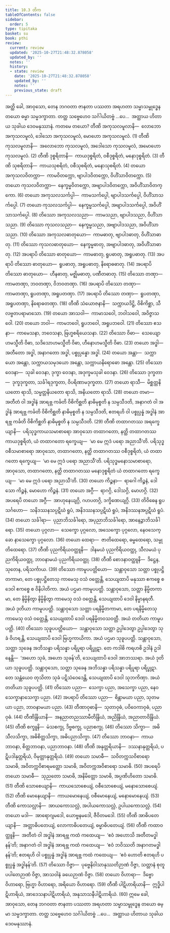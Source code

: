 ```yaml
---
title: 10.3 တိက
tableOfContents: false
sidebar:
  order: 5
type: tipitaka
basket: su
book: pthi
review:
  current: review
  updated: '2025-10-27T21:48:32.878058'
  updated_by: ''
  notes: ''
  history:
  - state: review
    date: '2025-10-27T21:48:32.878058'
    updated_by: ''
    notes: ''
    previous_state: draft
---
```



<ReviewStatus review={frontmatter.review} showDetails={true} />

<HypothesisAnnotation frontmatter={frontmatter} />

<DynamicBreadcrumb />

<Division number="305" book="pthi" e="ch" v="8" p="180">

<Paragraph number="818" book="pthi">
အတ္ထိ ခေါ, အာဝုသော, တေန ဘဂဝတာ ဇာနတာ ပဿတာ အရဟတာ သမ္မာသမ္ဗုဒ္ဓေန တယော ဓမ္မာ သမ္မဒက္ခာတာ. တတ္ထ သဗ္ဗေဟေဝ သင်္ဂါယိတဗ္ဗံ …ပေ…  အတ္ထာယ ဟိတာယ သုခါယ ဒေဝမနုဿာနံ. ကတမေ တယော?
</Paragraph>

<Paragraph number="819" book="pthi">
တီဏိ အကုသလမူလာနိ—  လောဘော အကုသလမူလံ, ဒေါသော အကုသလမူလံ, မောဟော အကုသလမူလံ. (1)
</Paragraph>

<Paragraph number="820" book="pthi">
တီဏိ ကုသလမူလာနိ—  အလောဘော ကုသလမူလံ, အဒေါသော ကုသလမူလံ, အမောဟော ကုသလမူလံ. (2)
</Paragraph>

<Paragraph number="821" book="pthi">
တီဏိ ဒုစ္စရိတာနိ—  ကာယဒုစ္စရိတံ, ဝစီဒုစ္စရိတံ, မနောဒုစ္စရိတံ. (3)
</Paragraph>

<Paragraph number="822" book="pthi">
တီဏိ သုစရိတာနိ—  ကာယသုစရိတံ, ဝစီသုစရိတံ, မနောသုစရိတံ. (4)
</Paragraph>

<Paragraph number="823" book="pthi">
တယော အကုသလဝိတက္ကာ—  ကာမဝိတက္ကော, ဗျာပါဒဝိတက္ကော, ဝိဟိံသာဝိတက္ကော. (5)
</Paragraph>

<Paragraph number="824" book="pthi">
တယော ကုသလဝိတက္ကာ—  နေက္ခမ္မဝိတက္ကော, အဗျာပါဒဝိတက္ကော, အဝိဟိံသာဝိတက္ကော. (6)
</Paragraph>

<Paragraph number="825" book="pthi">
တယော အကုသလသင်္ကပ္ပါ—  ကာမသင်္ကပ္ပေါ, ဗျာပါဒသင်္ကပ္ပေါ, ဝိဟိံသာသင်္ကပ္ပေါ. (7)
</Paragraph>

<Paragraph number="826" book="pthi">
တယော ကုသလသင်္ကပ္ပါ—  နေက္ခမ္မသင်္ကပ္ပေါ, အဗျာပါဒသင်္ကပ္ပေါ, အဝိဟိံသာသင်္ကပ္ပေါ. (8)
</Paragraph>

<Paragraph number="827" book="pthi">
တိဿော အကုသလသညာ—  ကာမသညာ, ဗျာပါဒသညာ, ဝိဟိံသာသညာ. (9)
</Paragraph>

<Paragraph number="828" book="pthi">
တိဿော ကုသလသညာ—  နေက္ခမ္မသညာ, အဗျာပါဒသညာ, အဝိဟိံသာသညာ. (10)
</Paragraph>

<Paragraph number="829" book="pthi">
တိဿော အကုသလဓာတုယော—  ကာမဓာတု, ဗျာပါဒဓာတု, ဝိဟိံသာဓာတု. (11)
</Paragraph>

<Paragraph number="830" book="pthi">
တိဿော ကုသလဓာတုယော—  နေက္ခမ္မဓာတု, အဗျာပါဒဓာတု, အဝိဟိံသာဓာတု. (12)
</Paragraph>

<Paragraph number="831" book="pthi">
အပရာပိ တိဿော ဓာတုယော—  ကာမဓာတု, ရူပဓာတု, အရူပဓာတု. (13)
</Paragraph>

<Paragraph number="832" book="pthi">
အပရာပိ တိဿော ဓာတုယော—  ရူပဓာတု, အရူပဓာတု, နိရောဓဓာတု. (14)
</Paragraph>

<Paragraph number="833" book="pthi">
အပရာပိ တိဿော ဓာတုယော—  ဟီနဓာတု, မဇ္ဈိမဓာတု, ပဏီတဓာတု. (15)
</Paragraph>

<Paragraph number="834" book="pthi">
တိဿော တဏှာ—  ကာမတဏှာ, ဘဝတဏှာ, ဝိဘဝတဏှာ. (16)
</Paragraph>

<Paragraph number="835" book="pthi">
အပရာပိ တိဿော တဏှာ—  ကာမတဏှာ, ရူပတဏှာ, အရူပတဏှာ. (17)
</Paragraph>

<Paragraph number="836" book="pthi">
အပရာပိ တိဿော တဏှာ—  ရူပတဏှာ, အရူပတဏှာ, နိရောဓတဏှာ. (18)
</Paragraph>

<Paragraph number="837" book="pthi">
တီဏိ သံယောဇနာနိ—  သက္ကာယဒိဋ္ဌိ, ဝိစိကိစ္ဆာ, သီလဗ္ဗတပရာမာသော. (19)
</Paragraph>

<Paragraph number="838" book="pthi">
တယော အာသဝါ—  ကာမာသဝေါ, ဘဝါသဝေါ, အဝိဇ္ဇာသဝေါ. (20)
</Paragraph>

<Paragraph number="839" book="pthi">
တယော ဘဝါ—  ကာမဘဝေါ, ရူပဘဝေါ, အရူပဘဝေါ. (21)
</Paragraph>

<Paragraph number="840" book="pthi">
တိဿော ဧသနာ—  ကာမေသနာ, ဘဝေသနာ, ဗြဟ္မစရိယေသနာ. (22)
</Paragraph>

<Paragraph number="841" book="pthi">
တိဿော ဝိဓာ—  သေယျောဟမသ္မီတိ ဝိဓာ, သဒိသောဟမသ္မီတိ ဝိဓာ, ဟီနောဟမသ္မီတိ ဝိဓာ. (23)
</Paragraph>

<Paragraph number="842" book="pthi">
တယော အဒ္ဓါ—  အတီတော အဒ္ဓါ, အနာဂတော အဒ္ဓါ, ပစ္စုပ္ပန္နော အဒ္ဓါ. (24)
</Paragraph>

<Paragraph number="843" book="pthi">
တယော အန္တာ—  သက္ကာယော အန္တော, သက္ကာယသမုဒယော အန္တော, သက္ကာယနိရောဓော အန္တော. (25)
</Paragraph>

<Paragraph number="844" book="pthi">
တိဿော ဝေဒနာ—  သုခါ ဝေဒနာ, ဒုက္ခာ ဝေဒနာ, အဒုက္ခမသုခါ ဝေဒနာ. (26)
</Paragraph>

<Paragraph number="845" book="pthi">
တိဿော ဒုက္ခတာ—  ဒုက္ခဒုက္ခတာ, သင်္ခါရဒုက္ခတာ, ဝိပရိဏာမဒုက္ခတာ. (27)
</Paragraph>

<Paragraph number="846" book="pthi">
တယော ရာသီ—  မိစ္ဆတ္တနိယတော ရာသိ, သမ္မတ္တနိယတော ရာသိ, အနိယတော ရာသိ. (28)
</Paragraph>

<Paragraph number="847" book="pthi">
တယော တမာ—  အတီတံ ဝါ အဒ္ဓါနံ အာရဗ္ဘ ကင်္ခတိ ဝိစိကိစ္ဆတိ နာဓိမုစ္စတိ န သမ္ပသီဒတိ, အနာဂတံ ဝါ အဒ္ဓါနံ အာရဗ္ဘ ကင်္ခတိ ဝိစိကိစ္ဆတိ နာဓိမုစ္စတိ န သမ္ပသီဒတိ, ဧတရဟိ ဝါ ပစ္စုပ္ပန္နံ အဒ္ဓါနံ အာရဗ္ဘ ကင်္ခတိ ဝိစိကိစ္ဆတိ နာဓိမုစ္စတိ န သမ္ပသီဒတိ. (29)
</Paragraph>

<Paragraph number="848" book="pthi">
တီဏိ တထာဂတဿ အရက္ခေယျာနိ—  ပရိသုဒ္ဓကာယသမာစာရော အာဝုသော တထာဂတော, နတ္ထိ တထာဂတဿ ကာယဒုစ္စရိတံ, ယံ တထာဂတော ရက္ခေယျ—  ‘မာ မေ ဣဒံ ပရော အညာသီ’တိ. ပရိသုဒ္ဓဝစီသမာစာရော အာဝုသော, တထာဂတော, နတ္ထိ တထာဂတဿ ဝစီဒုစ္စရိတံ, ယံ တထာဂတော ရက္ခေယျ—  ‘မာ မေ ဣဒံ ပရော အညာသီ’တိ. ပရိသုဒ္ဓမနောသမာစာရော, အာဝုသော, တထာဂတော, နတ္ထိ တထာဂတဿ မနောဒုစ္စရိတံ ယံ တထာဂတော ရက္ခေယျ—  ‘မာ မေ ဣဒံ ပရော အညာသီ’တိ. (30)
</Paragraph>

<Paragraph number="849" book="pthi">
တယော ကိဉ္စနာ—  ရာဂေါ ကိဉ္စနံ, ဒေါသော ကိဉ္စနံ, မောဟော ကိဉ္စနံ. (31)
</Paragraph>

<Paragraph number="850" book="pthi">
တယော အဂ္ဂီ—  ရာဂဂ္ဂိ, ဒေါသဂ္ဂိ, မောဟဂ္ဂိ. (32)
</Paragraph>

<Paragraph number="851" book="pthi">
အပရေပိ တယော အဂ္ဂီ—  အာဟုနေယျဂ္ဂိ, ဂဟပတဂ္ဂိ, ဒက္ခိဏေယျဂ္ဂိ. (33)
</Paragraph>

<Paragraph number="852" book="pthi">
တိဝိဓေန ရူပသင်္ဂဟော—  သနိဒဿနသပ္ပဋိဃံ ရူပံ, အနိဒဿနသပ္ပဋိဃံ ရူပံ, အနိဒဿနအပ္ပဋိဃံ ရူပံ. (34)
</Paragraph>

<Paragraph number="853" book="pthi">
တယော သင်္ခါရာ—  ပုညာဘိသင်္ခါရော, အပုညာဘိသင်္ခါရော, အာနေဉ္ဇာဘိသင်္ခါရော. (35)
</Paragraph>

<Paragraph number="854" book="pthi">
တယော ပုဂ္ဂလာ—  သေက္ခော ပုဂ္ဂလော, အသေက္ခော ပုဂ္ဂလော, နေဝသေက္ခော နာသေက္ခော ပုဂ္ဂလော. (36)
</Paragraph>

<Paragraph number="855" book="pthi">
တယော ထေရာ—  ဇာတိထေရော, ဓမ္မထေရော, သမ္မုတိထေရော. (37)
</Paragraph>

<Paragraph number="856" book="pthi">
တီဏိ ပုညကိရိယဝတ္ထူနိ—  ဒါနမယံ ပုညကိရိယဝတ္ထု, သီလမယံ ပုညကိရိယဝတ္ထု, ဘာဝနာမယံ ပုညကိရိယဝတ္ထု. (38)
</Paragraph>

<Paragraph number="857" book="pthi">
တီဏိ စောဒနာဝတ္ထူနိ—  ဒိဋ္ဌေန, သုတေန, ပရိသင်္ကာယ. (39)
</Paragraph>

<Paragraph number="858" book="pthi">
တိဿော ကာမူပပတ္တိယော—  သန္တာဝုသော သတ္တာ ပစ္စုပဋ္ဌိတကာမာ, တေ ပစ္စုပဋ္ဌိတေသု ကာမေသု ဝသံ ဝတ္တေန္တိ, သေယျထာပိ မနုဿာ ဧကစ္စေ စ ဒေဝါ ဧကစ္စေ စ ဝိနိပါတိကာ. အယံ ပဌမာ ကာမူပပတ္တိ. သန္တာဝုသော, သတ္တာ နိမ္မိတကာမာ, တေ နိမ္မိနိတွာ နိမ္မိနိတွာ ကာမေသု ဝသံ ဝတ္တေန္တိ, သေယျထာပိ ဒေဝါ နိမ္မာနရတီ. အယံ ဒုတိယာ ကာမူပပတ္တိ. သန္တာဝုသော သတ္တာ ပရနိမ္မိတကာမာ, တေ ပရနိမ္မိတေသု ကာမေသု ဝသံ ဝတ္တေန္တိ, သေယျထာပိ ဒေဝါ ပရနိမ္မိတဝသဝတ္တီ. အယံ တတိယာ ကာမူပပတ္တိ. (40)
</Paragraph>

<Paragraph number="859" book="pthi">
တိဿော သုခူပပတ္တိယော—  သန္တာဝုသော သတ္တာ ဥပ္ပါဒေတွာ ဥပ္ပါဒေတွာ သုခံ ဝိဟရန္တိ, သေယျထာပိ ဒေဝါ ဗြဟ္မကာယိကာ. အယံ ပဌမာ သုခူပပတ္တိ. သန္တာဝုသော, သတ္တာ သုခေန အဘိသန္နာ ပရိသန္နာ ပရိပူရာ ပရိပ္ဖုဋာ. တေ ကဒါစိ ကရဟစိ ဥဒါနံ ဥဒါနေန္တိ—  ‘အဟော သုခံ, အဟော သုခန်’တိ, သေယျထာပိ ဒေဝါ အာဘဿရာ. အယံ ဒုတိယာ သုခူပပတ္တိ. သန္တာဝုသော, သတ္တာ သုခေန အဘိသန္နာ ပရိသန္နာ ပရိပူရာ ပရိပ္ဖုဋာ. တေ သန္တံယေဝ တုသိတာ သုခံ ပဋိသံဝေဒေန္တိ, သေယျထာပိ ဒေဝါ သုဘကိဏှာ. အယံ တတိယာ သုခူပပတ္တိ. (41)
</Paragraph>

<Paragraph number="860" book="pthi">
တိဿော ပညာ—  သေက္ခာ ပညာ, အသေက္ခာ ပညာ, နေဝသေက္ခာနာသေက္ခာ ပညာ. (42)
</Paragraph>

<Paragraph number="861" book="pthi">
အပရာပိ တိဿော ပညာ—  စိန္တာမယာ ပညာ, သုတမယာ ပညာ, ဘာဝနာမယာ ပညာ. (43)
</Paragraph>

<Paragraph number="862" book="pthi">
တီဏာဝုဓာနိ—  သုတာဝုဓံ, ပဝိဝေကာဝုဓံ, ပညာဝုဓံ. (44)
</Paragraph>

<Paragraph number="863" book="pthi">
တီဏိန္ဒြိယာနိ—  အနညာတညဿာမီတိန္ဒြိယံ, အညိန္ဒြိယံ, အညာတာဝိန္ဒြိယံ. (45)
</Paragraph>

<Paragraph number="864" book="pthi">
တီဏိ စက္ခူနိ—  မံသစက္ခု, ဒိဗ္ဗစက္ခု, ပညာစက္ခု. (46)
</Paragraph>

<Paragraph number="865" book="pthi">
တိဿော သိက္ခာ—  အဓိသီလသိက္ခာ, အဓိစိတ္တသိက္ခာ, အဓိပညာသိက္ခာ. (47)
</Paragraph>

<Paragraph number="866" book="pthi">
တိဿော ဘာဝနာ—  ကာယဘာဝနာ, စိတ္တဘာဝနာ, ပညာဘာဝနာ. (48)
</Paragraph>

<Paragraph number="867" book="pthi">
တီဏိ အနုတ္တရိယာနိ—  ဒဿနာနုတ္တရိယံ, ပဋိပဒါနုတ္တရိယံ, ဝိမုတ္တာနုတ္တရိယံ. (49)
</Paragraph>

<Paragraph number="868" book="pthi">
တယော သမာဓီ—  သဝိတက္ကသဝိစာရော သမာဓိ, အဝိတက္ကဝိစာရမတ္တော သမာဓိ, အဝိတက္ကအဝိစာရော သမာဓိ. (50)
</Paragraph>

<Paragraph number="869" book="pthi">
အပရေပိ တယော သမာဓီ—  သုညတော သမာဓိ, အနိမိတ္တော သမာဓိ, အပ္ပဏိဟိတော သမာဓိ. (51)
</Paragraph>

<Paragraph number="870" book="pthi">
တီဏိ သောစေယျာနိ—  ကာယသောစေယျံ, ဝစီသောစေယျံ, မနောသောစေယျံ. (52)
</Paragraph>

<Paragraph number="871" book="pthi">
တီဏိ မောနေယျာနိ—  ကာယမောနေယျံ, ဝစီမောနေယျံ, မနောမောနေယျံ. (53)
</Paragraph>

<Paragraph number="872" book="pthi">
တီဏိ ကောသလ္လာနိ—  အာယကောသလ္လံ, အပါယကောသလ္လံ, ဥပါယကောသလ္လံ. (54)
</Paragraph>

<Paragraph number="873" book="pthi">
တယော မဒါ—  အာရောဂျမဒေါ, ယောဗ္ဗနမဒေါ, ဇီဝိတမဒေါ. (55)
</Paragraph>

<Paragraph number="874" book="pthi">
တီဏိ အာဓိပတေယျာနိ—  အတ္တာဓိပတေယျံ, လောကာဓိပတေယျံ, ဓမ္မာဓိပတေယျံ. (56)
</Paragraph>

<Paragraph number="875" book="pthi">
တီဏိ ကထာဝတ္ထူနိ—  အတီတံ ဝါ အဒ္ဓါနံ အာရဗ္ဘ ကထံ ကထေယျ—  ‘ဧဝံ အဟောသိ အတီတမဒ္ဓါနန်’တိ; အနာဂတံ ဝါ အဒ္ဓါနံ အာရဗ္ဘ ကထံ ကထေယျ—  ‘ဧဝံ ဘဝိဿတိ အနာဂတမဒ္ဓါနန်’တိ; ဧတရဟိ ဝါ ပစ္စုပ္ပန္နံ အဒ္ဓါနံ အာရဗ္ဘ ကထံ ကထေယျ—  ‘ဧဝံ ဟောတိ ဧတရဟိ ပစ္စုပ္ပန္နံ အဒ္ဓါနန်’တိ. (57)
</Paragraph>

<Paragraph number="876" book="pthi">
တိဿော ဝိဇ္ဇာ—  ပုဗ္ဗေနိဝါသာနုဿတိဉာဏံ ဝိဇ္ဇာ, သတ္တာနံ စုတူပပါတေဉာဏံ ဝိဇ္ဇာ, အာသဝါနံ ခယေဉာဏံ ဝိဇ္ဇာ. (58)
</Paragraph>

<Paragraph number="877" book="pthi">
တယော ဝိဟာရာ—  ဒိဗ္ဗော ဝိဟာရော, ဗြဟ္မာ ဝိဟာရော, အရိယော ဝိဟာရော. (59)
</Paragraph>

<Paragraph number="878" book="pthi">
တီဏိ ပါဋိဟာရိယာနိ—  ဣဒ္ဓိပါဋိဟာရိယံ, အာဒေသနာပါဋိဟာရိယံ, အနုသာသနီပါဋိဟာရိယံ. (60)
</Paragraph>

<Paragraph number="879" book="pthi">
ဣမေ ခေါ, အာဝုသော, တေန ဘဂဝတာ ဇာနတာ ပဿတာ အရဟတာ သမ္မာသမ္ဗုဒ္ဓေန တယော ဓမ္မာ သမ္မဒက္ခာတာ. တတ္ထ သဗ္ဗေဟေဝ သင်္ဂါယိတဗ္ဗံ …ပေ…  အတ္ထာယ ဟိတာယ သုခါယ ဒေဝမနုဿာနံ.
</Paragraph>
</Division>